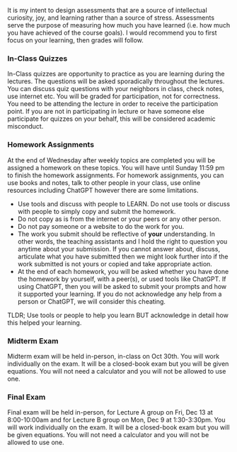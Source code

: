 It is my intent to design assessments that are a source of intellectual curiosity, joy, and learning rather than a source of stress. Assessments serve the purpose of measuring how much you have learned (i.e. how much you have achieved of the course goals). I would recommend you to first focus on your learning, then grades will follow. 

### In-Class Quizzes

In-Class quizzes are opportunity to practice as you are learning during the lectures. 
The questions will be asked sporadically throughout the lectures. You can discuss quiz questions with your neighbors in class, check notes, use internet etc. 
You will be graded for participation, not for correctness.
You need to be attending the lecture in order to receive the participation point. 
If you are not in participating in lecture or have someone else participate for quizzes on your behalf, this will be considered academic misconduct.


### Homework Assignments

At the end of Wednesday after weekly topics are completed you will be assigned a homework on these topics. You will have until Sunday 11:59 pm to finish the homework assignments. 
For homework assignments, you can use books and notes, talk to other people in your class, use online resources including ChatGPT however there are some limitations.

- Use tools and discuss with people to LEARN. Do not use tools or discuss with people to simply copy and submit the homework.
- Do not copy as is from the internet or your peers or any other person.
- Do not pay someone or a website to do the work for you.
- The work you submit should be reflective of **your** understanding. In other words, the teaching assistants and I hold the right to question you anytime about your submission. If you cannot answer about, discuss, articulate what you have submitted then we might look further into if the work submitted is not yours or copied and take appropriate action.
- At the end of each homework, you will be asked whether you have done the homework by yourself, with a peer(s), or used tools like ChatGPT. If using ChatGPT, then you will be asked to submit your prompts and how it supported your learning. If you do not acknowledge any help from a person or ChatGPT, we will consider this cheating.

TLDR; Use tools or people to help you learn BUT acknowledge in detail how this helped your learning.

### Midterm Exam

Midterm exam will be held in-person, in-class on Oct 30th. 
You will work individually on the exam.
It will be a closed-book exam but you will be given equations.
You will not need a calculator and you will not be allowed to use one.

### Final Exam

Final exam will be held in-person, for Lecture A group on Fri, Dec 13 at 8:00-10:00am and for Lecture B group on Mon, Dec 9 at 1:30-3:30pm.
You will work individually on the exam.
It will be a closed-book exam but you will be given equations.
You will not need a calculator and you will not be allowed to use one.
